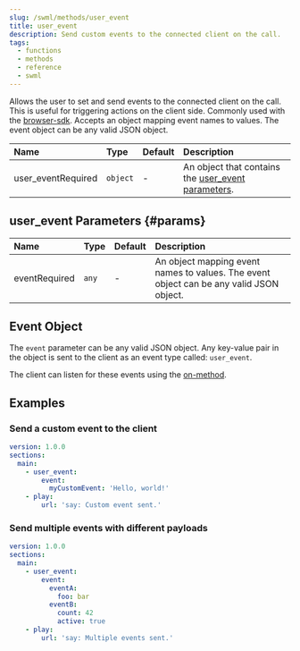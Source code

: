 ```yaml
---
slug: /swml/methods/user_event
title: user_event
description: Send custom events to the connected client on the call.
tags:
  - functions
  - methods
  - reference
  - swml
---
```


[browser-sdk]: /sdks/browser-sdk/signalwire-client
[params]: #params
[on-method]: /sdks/browser-sdk/video/room-session#on

Allows the user to set and send events to the connected client on the call. This is useful for triggering actions on the client side.
Commonly used with the [browser-sdk][browser-sdk].
Accepts an object mapping event names to values. The event object can be any valid JSON object.

| Name | Type | Default | Description |
|:-----|:-----|:--------|:------------|
| user_event<span className="required-arg">Required</span> | `object` | - | An object that contains the [user_event parameters][params]. |


## **user_event Parameters** {#params}

| Name | Type | Default | Description |
|:-----|:-----|:--------|:------------|
| event<span className="required-arg">Required</span> | `any` | - | An object mapping event names to values. The event object can be any valid JSON object. |

## **Event Object**

The `event` parameter can be any valid JSON object. 
Any key-value pair in the object is sent to the client as an event type called: `user_event`.

The client can listen for these events using the [on-method][on-method].
## **Examples**

### Send a custom event to the client

```yaml andJson
version: 1.0.0
sections:
  main:
    - user_event:
        event:
          myCustomEvent: 'Hello, world!'
    - play:
        url: 'say: Custom event sent.'
```

### Send multiple events with different payloads

```yaml andJson
version: 1.0.0
sections:
  main:
    - user_event:
        event:
          eventA:
            foo: bar
          eventB:
            count: 42
            active: true
    - play:
        url: 'say: Multiple events sent.'
```
